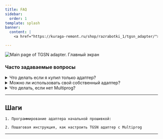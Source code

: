 ```yaml
---
title: FAQ
sidebar:
  order: 1
template: splash
banner:
  content: |
    <a href="https://kuraga-remont.ru/shop/razrabotki_1/tgsn_adapter/">ADAPTER</a>

---
```



<div class="relative">
	<img src="/Kuraga/TGSN_Page.png" alt="Main page of TGSN adapter."/>
	<span class="italic px-2 justify-items-center">Главный экран</span>
</div>

### Часто задаваемые вопросы
<details>
<summary>Что делать если я купил только адаптер?</summary>

Здесь мне попробуем ответить на часто задаваемые вопросы.

</details>

<details>
<summary>Можно ли использовать свой собственный адаптер?</summary>

Да, можно. Схема адаптера предоставляется при запросе.

</details>

<details>
<summary>Что делать, если нет Multiprog?</summary>

При отсутствии лицензии Multiprog адаптер TGSN может работать только на индикацию подключения к контроллеру серии RL78.

</details>

---

## Шаги
<Steps>

	1. Программирование адаптера начальной прошивкой:

	2. Пошаговая инструкция, как настроить TGSN адаптер c Multiprog

</Steps>

---

<CardGrid>
	<LinkCard
  		title="Инструкции"
  		href="/Kuraga/reference/example"
	/>
	<LinkCard
  		title="Вопросы"
  		href="/Kuraga/guides/example"
	/>
</CardGrid>